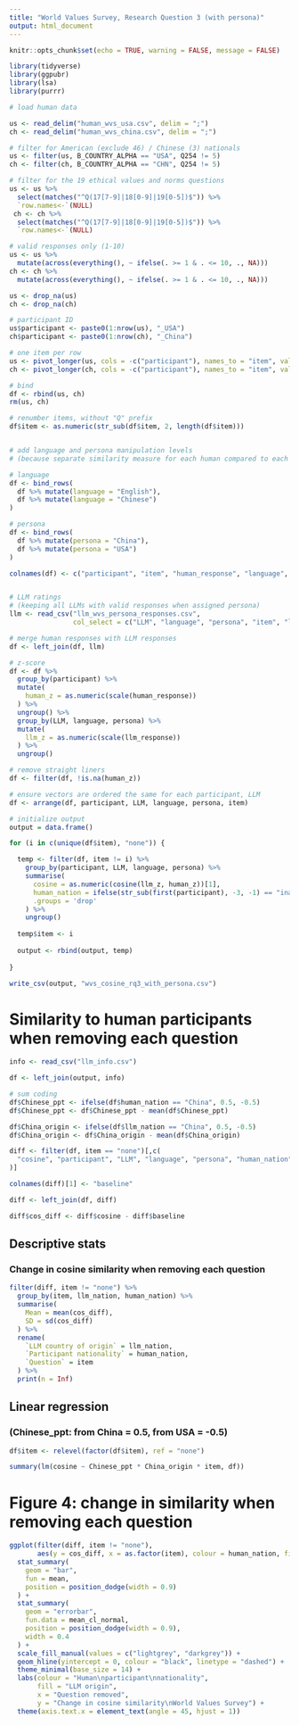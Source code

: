 ```yaml
---
title: "World Values Survey, Research Question 3 (with persona)"
output: html_document
---
```


```r

knitr::opts_chunk$set(echo = TRUE, warning = FALSE, message = FALSE)

library(tidyverse)
library(ggpubr)
library(lsa)
library(purrr)

```

```r

# load human data

us <- read_delim("human_wvs_usa.csv", delim = ";")
ch <- read_delim("human_wvs_china.csv", delim = ";")

# filter for American (exclude 46) / Chinese (3) nationals
us <- filter(us, B_COUNTRY_ALPHA == "USA", Q254 != 5)
ch <- filter(ch, B_COUNTRY_ALPHA == "CHN", Q254 != 5)

# filter for the 19 ethical values and norms questions
us <- us %>%
  select(matches("^Q(17[7-9]|18[0-9]|19[0-5])$")) %>%
  `row.names<-`(NULL)
 ch <- ch %>%
  select(matches("^Q(17[7-9]|18[0-9]|19[0-5])$")) %>%
  `row.names<-`(NULL)

# valid responses only (1-10)
us <- us %>% 
  mutate(across(everything(), ~ ifelse(. >= 1 & . <= 10, ., NA)))
ch <- ch %>% 
  mutate(across(everything(), ~ ifelse(. >= 1 & . <= 10, ., NA)))

us <- drop_na(us)
ch <- drop_na(ch)

# participant ID
us$participant <- paste0(1:nrow(us), "_USA")
ch$participant <- paste0(1:nrow(ch), "_China")

# one item per row
us <- pivot_longer(us, cols = -c("participant"), names_to = "item", values_to = "human_response")
ch <- pivot_longer(ch, cols = -c("participant"), names_to = "item", values_to = "human_response")

# bind
df <- rbind(us, ch)
rm(us, ch)

# renumber items, without "Q" prefix
df$item <- as.numeric(str_sub(df$item, 2, length(df$item)))


# add language and persona manipulation levels
# (because separate similarity measure for each human compared to each LLM in each condition)

# language
df <- bind_rows(
  df %>% mutate(language = "English"),
  df %>% mutate(language = "Chinese")
)

# persona 
df <- bind_rows(
  df %>% mutate(persona = "China"),
  df %>% mutate(persona = "USA")
)

colnames(df) <- c("participant", "item", "human_response", "language", "persona")


# LLM ratings
# (keeping all LLMs with valid responses when assigned persona)
llm <- read_csv("llm_wvs_persona_responses.csv",
                col_select = c("LLM", "language", "persona", "item", "llm_response"))

# merge human responses with LLM responses
df <- left_join(df, llm)

# z-score
df <- df %>%
  group_by(participant) %>%
  mutate(
    human_z = as.numeric(scale(human_response))
  ) %>%
  ungroup() %>%
  group_by(LLM, language, persona) %>%
  mutate(
    llm_z = as.numeric(scale(llm_response))
  ) %>%
  ungroup()

# remove straight liners
df <- filter(df, !is.na(human_z))

```

```r

# ensure vectors are ordered the same for each participant, LLM
df <- arrange(df, participant, LLM, language, persona, item)

# initialize output
output = data.frame()

for (i in c(unique(df$item), "none")) {

  temp <- filter(df, item != i) %>%
    group_by(participant, LLM, language, persona) %>%
    summarise(
      cosine = as.numeric(cosine(llm_z, human_z))[1],
      human_nation = ifelse(str_sub(first(participant), -3, -1) == "ina", "China", "USA"),
      .groups = 'drop'
    ) %>%
    ungroup()
  
  temp$item <- i
  
  output <- rbind(output, temp)
  
}

write_csv(output, "wvs_cosine_rq3_with_persona.csv")

```

# Similarity to human participants when removing each question

```r

info <- read_csv("llm_info.csv")

df <- left_join(output, info)

# sum coding  
df$Chinese_ppt <- ifelse(df$human_nation == "China", 0.5, -0.5)
df$Chinese_ppt <- df$Chinese_ppt - mean(df$Chinese_ppt)

df$China_origin <- ifelse(df$llm_nation == "China", 0.5, -0.5)
df$China_origin <- df$China_origin - mean(df$China_origin)

diff <- filter(df, item == "none")[,c(
  "cosine", "participant", "LLM", "language", "persona", "human_nation"
)]

colnames(diff)[1] <- "baseline"

diff <- left_join(df, diff)

diff$cos_diff <- diff$cosine - diff$baseline

```

## Descriptive stats

### Change in cosine similarity when removing each question

```r

filter(diff, item != "none") %>%
  group_by(item, llm_nation, human_nation) %>%
  summarise(
    Mean = mean(cos_diff),
    SD = sd(cos_diff)
  ) %>%
  rename(
    `LLM country of origin` = llm_nation,
    `Participant nationality` = human_nation,
    `Question` = item
  ) %>%
  print(n = Inf)

```

## Linear regression

### (Chinese_ppt: from China = 0.5, from USA = -0.5)

```r

df$item <- relevel(factor(df$item), ref = "none")

summary(lm(cosine ~ Chinese_ppt * China_origin * item, df))

```

# Figure 4: change in similarity when removing each question

```r

ggplot(filter(diff, item != "none"),
       aes(y = cos_diff, x = as.factor(item), colour = human_nation, fill = llm_nation)) +
  stat_summary(
    geom = "bar",
    fun = mean,
    position = position_dodge(width = 0.9)
  ) +
  stat_summary(
    geom = "errorbar",
    fun.data = mean_cl_normal,
    position = position_dodge(width = 0.9),
    width = 0.4
  ) +
  scale_fill_manual(values = c("lightgrey", "darkgrey")) +
  geom_hline(yintercept = 0, colour = "black", linetype = "dashed") +
  theme_minimal(base_size = 14) +
  labs(colour = "Human\nparticipant\nnationality", 
       fill = "LLM origin",
       x = "Question removed",
       y = "Change in cosine similarity\nWorld Values Survey") +
  theme(axis.text.x = element_text(angle = 45, hjust = 1))

```

